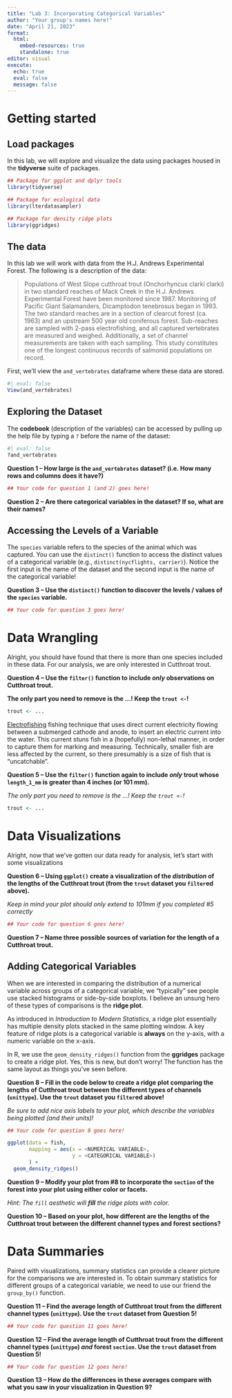 ```yaml
---
title: "Lab 3: Incorporating Categorical Variables"
author: "Your group's names here!"
date: "April 21, 2023"
format: 
  html:
    embed-resources: true
    standalone: true
editor: visual
execute: 
  echo: true
  eval: false
  message: false
---
```


# Getting started

## Load packages

In this lab, we will explore and visualize the data using packages housed in the **tidyverse** suite of packages.

```r
## Package for ggplot and dplyr tools
library(tidyverse)

## Package for ecological data
library(lterdatasampler)

## Package for density ridge plots
library(ggridges)
```

## The data

In this lab we will work with data from the H.J. Andrews Experimental Forest. The following is a description of the data:

> Populations of West Slope cutthroat trout (Onchorhyncus clarki clarki) in two standard reaches of Mack Creek in the H.J. Andrews Experimental Forest have been monitored since 1987. Monitoring of Pacific Giant Salamanders, Dicamptodon tenebrosus began in 1993. The two standard reaches are in a section of clearcut forest (ca. 1963) and an upstream 500 year old coniferous forest. Sub-reaches are sampled with 2-pass electrofishing, and all captured vertebrates are measured and weighed. Additionally, a set of channel measurements are taken with each sampling. This study constitutes one of the longest continuous records of salmonid populations on record.

First, we'll view the `and_vertebrates` dataframe where these data are stored.

```r
#| eval: false
View(and_vertebrates)
```

## Exploring the Dataset

The **codebook** (description of the variables) can be accessed by pulling up the help file by typing a `?` before the name of the dataset:

```r
#| eval: false
?and_vertebrates
```

**Question 1 -- How large is the `and_vertebrates` dataset? (i.e. How many rows and columns does it have?)**

```r
## Your code for question 1 (and 2) goes here!

```

**Question 2 -- Are there categorical variables in the dataset? If so, what are their names?**

## Accessing the Levels of a Variable

The `species` variable refers to the species of the animal which was captured. You can use the `distinct()` function to access the distinct values of a categorical variable (e.g., `distinct(nycflights, carrier)`). Notice the first input is the name of the dataset and the second input is the name of the categorical variable!

**Question 3 -- Use the `distinct()` function to discover the levels / values of the `species` variable.**

```r
## Your code for question 3 goes here!

```

# Data Wrangling

Alright, you should have found that there is more than one species included in these data. For our analysis, we are only interested in Cutthroat trout.

**Question 4 -- Use the `filter()` function to include _only_ observations on Cutthroat trout.**


**The only part you need to remove is the ...! Keep the `trout <-`!**

```r
trout <- ...
```

[Electrofishing](https://en.wikipedia.org/wiki/Electrofishing) fishing technique that uses direct current electricity flowing between a submerged cathode and anode, to insert an electric current into the water. This current stuns fish in a (hopefully) non-lethal manner, in order to capture them for marking and measuring. Technically, smaller fish are less affected by the current, so there presumably is a size of fish that is "uncatchable".

**Question 5 -- Use the `filter()` function again to include _only_ trout whose `length_1_mm` is greater than 4 inches (or 101 mm).**

*The only part you need to remove is the ...! Keep the `trout <-`!*

```r
trout <- ...
```

# Data Visualizations

Alright, now that we've gotten our data ready for analysis, let's start with some visualizations

**Question 6 -- Using `ggplot()` create a visualization of the *distribution* of the lengths of the Cutthroat trout (from the `trout` dataset you `filter`ed above).**

*Keep in mind your plot should only extend to 101mm if you completed #5 correctly*

```r
## Your code for question 6 goes here!


```

**Question 7 -- Name three possible sources of variation for the length of a Cutthroat trout.**

## Adding Categorical Variables

When we are interested in comparing the distribution of a numerical variable across groups of a categorical variable, we "typically" see people use stacked histograms or side-by-side boxplots. I believe an unsung hero of these types of comparisons is the **ridge plot**.

As introduced in *Introduction to Modern Statistics*, a ridge plot essentially has multiple density plots stacked in the same plotting window. A key feature of ridge plots is a categorical variable is **always** on the y-axis, with a numeric variable on the x-axis.

In R, we use the `geom_density_ridges()` function from the **ggridges** package to create a ridge plot. Yes, this is new, but don't worry! The function has the same layout as things you've seen before.

**Question 8 -- Fill in the code below to create a ridge plot comparing the lengths of Cutthroat trout between the different types of channels (`unittype`). Use the `trout` dataset you `filter`ed above!**

*Be sure to add nice axis labels to your plot, which describe the variables being plotted (and their units)!*

```r
## Your code for question 8 goes here!

ggplot(data = fish, 
       mapping = aes(x = <NUMERICAL VARIABLE>, 
                     y = <CATEGORICAL VARIABLE>)
       ) +
  geom_density_ridges() 

```

**Question 9 -- Modify your plot from #8 to incorporate the `section` of the forest into your plot using either color or facets.**

*Hint: The `fill` aesthetic will __fill__ the ridge plots with color.*

**Question 10 -- Based on your plot, how different are the lengths of the Cutthroat trout between the different channel types and forest sections?**

# Data Summaries

Paired with visualizations, summary statistics can provide a clearer picture for the comparisons we are interested in. To obtain summary statistics for different groups of a categorical variable, we need to use our friend the `group_by()` function.

**Question 11 -- Find the average length of Cutthroat trout from the different channel types (`unittype`). Use the `trout` dataset from Question 5!**

```r
## Your code for question 11 goes here!

```

**Question 12 -- Find the average length of Cutthroat trout from the different channel types (`unittype`) _and_ forest `section`. Use the `trout` dataset from Question 5!**

```r
## Your code for question 12 goes here!

```

**Question 13 -- How do the differences in these averages compare with what you saw in your visualization in Question 9?**
